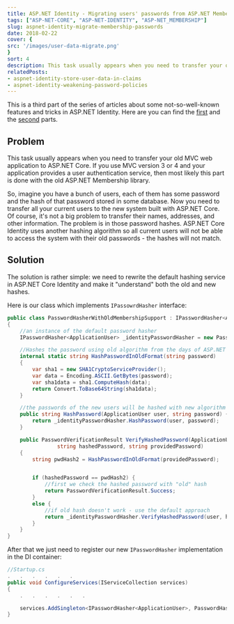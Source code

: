 ```yaml
---
title: ASP.NET Identity - Migrating users' passwords from ASP.NET Membership
tags: ["ASP-NET-CORE", "ASP-NET-IDENTITY", "ASP-NET_MEMBERSHIP"]
slug: aspnet-identity-migrate-membership-passwords
date: 2018-02-22
cover: {
src: '/images/user-data-migrate.png'
}
sort: 4
description: This task usually appears when you need to transfer your old MVC web application to ASP.NET Core. If you use MVC version 3 or 4 and your application provides a user authentication service, then most likely this part is done with the old ASP.NET Membership library
relatedPosts:
- aspnet-identity-store-user-data-in-claims
- aspnet-identity-weakening-password-policies
---
```


This is a third part of the series of articles about some not-so-well-known features and tricks in ASP.NET Identity.
Here are you can find the [first](../2019-05-07-add-extra-user-claims-aspnet-core-webapp/index.md) and the [second](aspnet-identity-weakening-password-policies) parts.

## Problem

This task usually appears when you need to transfer your old MVC web application to ASP.NET Core. If you use MVC version 3 or 4 and your application provides a user authentication service, then most likely this part is done with the old ASP.NET Membership library.

So, imagine you have a bunch of users, each of them has some password and the hash of that password stored in some database. Now you need to transfer all your current users to the new system built with ASP.NET Core.
Of course, it's not a big problem to transfer their names, addresses, and other information. The problem is in those password hashes. ASP.NET Core Identity uses another hashing algorithm so all current users will not be able to access the system with their old passwords - the hashes will not match.

## Solution
The solution is rather simple: we need to rewrite the default hashing service in ASP.NET Core Identity and make it "understand" both the old and new hashes.

Here is our class which implements `IPassowrdHasher` interface:

```csharp
public class PasswordHasherWithOldMembershipSupport : IPasswordHasher<ApplicationUser>
{
	//an instance of the default password hasher
	IPasswordHasher<ApplicationUser> _identityPasswordHasher = new PasswordHasher<ApplicationUser>();

	//Hashes the password using old algorithm from the days of ASP.NET Membership
	internal static string HashPasswordInOldFormat(string password)
	{
		var sha1 = new SHA1CryptoServiceProvider();
		var data = Encoding.ASCII.GetBytes(password);
		var sha1data = sha1.ComputeHash(data);
		return Convert.ToBase64String(sha1data);
	}

	//the passwords of the new users will be hashed with new algorithm
	public string HashPassword(ApplicationUser user, string password) {
		return _identityPasswordHasher.HashPassword(user, password);
	}

	public PasswordVerificationResult VerifyHashedPassword(ApplicationUser user,
				string hashedPassword, string providedPassword)
	{
		string pwdHash2 = HashPasswordInOldFormat(providedPassword);


		if (hashedPassword == pwdHash2) {
			//first we check the hashed password with "old" hash
			return PasswordVerificationResult.Success;
		}
		else {
			//if old hash doesn't work - use the default approach
			return _identityPasswordHasher.VerifyHashedPassword(user, hashedPassword, providedPassword);
		}
	}
}
```

After that we just need to register our new `IPasswordHasher` implementation in the DI container:


```csharp
//Startup.cs
.   .   .   .   .   .
public void ConfigureServices(IServiceCollection services)
{
    .   .   .   .   .   .

    services.AddSingleton<IPasswordHasher<ApplicationUser>, PasswordHasherWithOldMembershipSupport>();
}
```